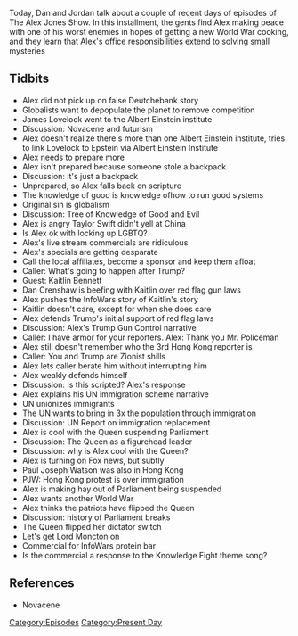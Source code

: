 {{DEFAULTSORT:
    #_EPISODE_0337:August 28-29, 2019
}}{{Episode
    | title             = August 28-29, 2019
    | caption           = Listen to this episode on [https://knowledgefight.libsyn.com/knowledge-fight-august-28-29-2019 Libsyn] [https://open.spotify.com/episode/0y5RvtDfUmAJSaSz6fFAuS Spotify], Read the [[Transcript/337: August 28-29, 2019|Unofficial Transcript]]
    | episodeNumber     = 337
    | length            = 01:40:58
    | airDate           = August 30, 2019
    | coverageStartDate = August 28, 2019
    | coverageEndDate   = August 29, 2019
    | episodeType       = [[:Category:Present Day|Present Day]]
    | appearance        = [[James Lovelock]], [[Jeffrey Epstein]], [[Taylor Swift]], [[Kaitlin Bennett]], [[Dan Crenshaw]], [[Paul Joseph Watson]], [[Lord Monckton]]
    | previousEpisode   = [[336: March 24-26, 2013]]
    | nextEpisode       = [[338: March 27-28, 2013]]
}}

{{Stub}}

Today, Dan and Jordan talk about a couple of recent days of episodes of The Alex Jones Show. In this installment, the gents find Alex making peace with one of his worst enemies in hopes of getting a new World War cooking, and they learn that Alex's office responsibilities extend to solving small mysteries

==Tidbits==

*Alex did not pick up on false Deutchebank story
*Globalists want to depopulate the planet to remove competition
*James Lovelock went to the Albert Einstein institute
*Discussion: Novacene and futurism
*Alex doesn't realize there's more than one Albert Einstein institute, tries to link Lovelock to Epstein via Albert Einstein Institute
*Alex needs to prepare more
*Alex isn't prepared because someone stole a backpack
*Discussion: it's just a backpack
*Unprepared, so Alex falls back on scripture
*The knowledge of good is knowledge ofhow to run good systems
*Original sin is globalism
*Discussion: Tree of Knowledge of Good and Evil
*Alex is angry Taylor Swift didn't yell at China
*Is Alex ok with locking up LGBTQ?
*Alex's live stream commercials are ridiculous
*Alex's specials are getting desparate
*Call the local affiliates, become a sponsor and keep them afloat
*Caller: What's going to happen after Trump?
*Guest: Kaitlin Bennett
*Dan Crenshaw is beefing with Kaitlin over red flag gun laws
*Alex pushes the InfoWars story of Kaitlin's story
*Kaitlin doesn't care, except for when she does care
*Alex defends Trump's initial support of red flag laws
*Discussion: Alex's Trump Gun Control narrative
*Caller: I have armor for your reporters. Alex: Thank you Mr. Policeman
*Alex still doesn't remember who the 3rd Hong Kong reporter is
*Caller: You and Trump are Zionist shills
*Alex lets caller berate him without interrupting him
*Alex weakly defends himself
*Discussion: Is this scripted? Alex's response
*Alex explains his UN immigration scheme narrative
*UN unionizes immigrants
*The UN wants to bring in 3x the population through immigration
*Discussion: UN Report on immigration replacement
*Alex is cool with the Queen suspending Parliament
*Discussion: The Queen as a figurehead leader
*Discussion: why is Alex cool with the Queen?
*Alex is turning on Fox news, but subtly
*Paul Joseph Watson was also in Hong Kong
*PJW: Hong Kong protest is over immigration
*Alex is making hay out of Parliament being suspended
*Alex wants another World War
*Alex thinks the patriots have flipped the Queen
*Discussion: history of Parliament breaks
*The Queen flipped her dictator switch
*Let's get Lord Moncton on
*Commercial for InfoWars protein bar
*Is the commercial a response to the Knowledge Fight theme song?

==References==

*Novacene

[[Category:Episodes]]
[[Category:Present Day]]

